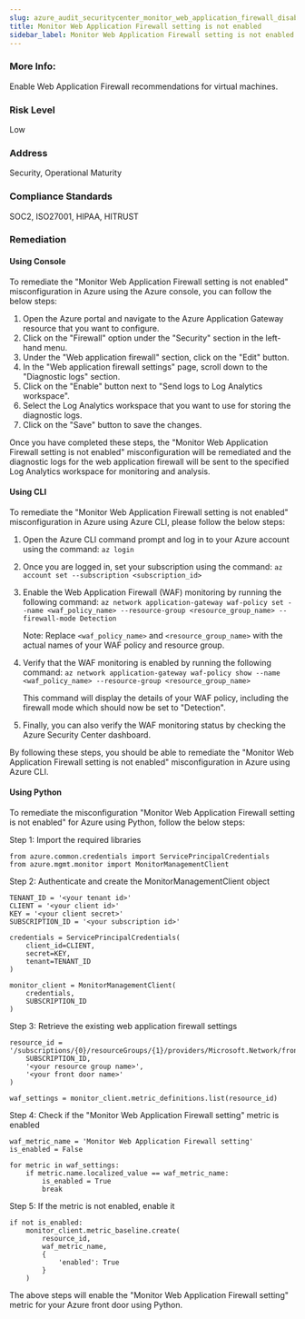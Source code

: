 ```yaml
---
slug: azure_audit_securitycenter_monitor_web_application_firewall_disabled
title: Monitor Web Application Firewall setting is not enabled
sidebar_label: Monitor Web Application Firewall setting is not enabled
---
```


### More Info:

Enable Web Application Firewall recommendations for virtual machines.

### Risk Level

Low

### Address

Security, Operational Maturity

### Compliance Standards

SOC2, ISO27001, HIPAA, HITRUST
### Remediation

#### Using Console

To remediate the "Monitor Web Application Firewall setting is not enabled" misconfiguration in Azure using the Azure console, you can follow the below steps:

1. Open the Azure portal and navigate to the Azure Application Gateway resource that you want to configure.
2. Click on the "Firewall" option under the "Security" section in the left-hand menu.
3. Under the "Web application firewall" section, click on the "Edit" button.
4. In the "Web application firewall settings" page, scroll down to the "Diagnostic logs" section.
5. Click on the "Enable" button next to "Send logs to Log Analytics workspace".
6. Select the Log Analytics workspace that you want to use for storing the diagnostic logs.
7. Click on the "Save" button to save the changes.

Once you have completed these steps, the "Monitor Web Application Firewall setting is not enabled" misconfiguration will be remediated and the diagnostic logs for the web application firewall will be sent to the specified Log Analytics workspace for monitoring and analysis.

#### Using CLI

To remediate the "Monitor Web Application Firewall setting is not enabled" misconfiguration in Azure using Azure CLI, please follow the below steps:

1. Open the Azure CLI command prompt and log in to your Azure account using the command: 
   `az login`

2. Once you are logged in, set your subscription using the command: 
   `az account set --subscription <subscription_id>`

3. Enable the Web Application Firewall (WAF) monitoring by running the following command:
   `az network application-gateway waf-policy set --name <waf_policy_name> --resource-group <resource_group_name> --firewall-mode Detection`

   Note: Replace `<waf_policy_name>` and `<resource_group_name>` with the actual names of your WAF policy and resource group.

4. Verify that the WAF monitoring is enabled by running the following command:
   `az network application-gateway waf-policy show --name <waf_policy_name> --resource-group <resource_group_name>`

   This command will display the details of your WAF policy, including the firewall mode which should now be set to "Detection".

5. Finally, you can also verify the WAF monitoring status by checking the Azure Security Center dashboard.

By following these steps, you should be able to remediate the "Monitor Web Application Firewall setting is not enabled" misconfiguration in Azure using Azure CLI.

#### Using Python

To remediate the misconfiguration "Monitor Web Application Firewall setting is not enabled" for Azure using Python, follow the below steps:

Step 1: Import the required libraries
```
from azure.common.credentials import ServicePrincipalCredentials
from azure.mgmt.monitor import MonitorManagementClient
```

Step 2: Authenticate and create the MonitorManagementClient object
```
TENANT_ID = '<your tenant id>'
CLIENT = '<your client id>'
KEY = '<your client secret>'
SUBSCRIPTION_ID = '<your subscription id>'

credentials = ServicePrincipalCredentials(
    client_id=CLIENT,
    secret=KEY,
    tenant=TENANT_ID
)

monitor_client = MonitorManagementClient(
    credentials,
    SUBSCRIPTION_ID
)
```

Step 3: Retrieve the existing web application firewall settings
```
resource_id = '/subscriptions/{0}/resourceGroups/{1}/providers/Microsoft.Network/frontDoors/{2}/webApplicationFirewallConfiguration'.format(
    SUBSCRIPTION_ID,
    '<your resource group name>',
    '<your front door name>'
)

waf_settings = monitor_client.metric_definitions.list(resource_id)
```

Step 4: Check if the "Monitor Web Application Firewall setting" metric is enabled
```
waf_metric_name = 'Monitor Web Application Firewall setting'
is_enabled = False

for metric in waf_settings:
    if metric.name.localized_value == waf_metric_name:
        is_enabled = True
        break
```

Step 5: If the metric is not enabled, enable it
```
if not is_enabled:
    monitor_client.metric_baseline.create(
        resource_id,
        waf_metric_name,
        {
            'enabled': True
        }
    )
```

The above steps will enable the "Monitor Web Application Firewall setting" metric for your Azure front door using Python.



